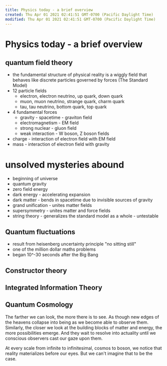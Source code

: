 ```yaml
---
title: Physics today - a brief overview
created: Thu Apr 01 2021 02:41:51 GMT-0700 (Pacific Daylight Time)
modified: Thu Apr 01 2021 02:41:51 GMT-0700 (Pacific Daylight Time)
---
```

# Physics today - a brief overview

## quantum field theory
- the fundamental structure of physical reality is a wiggly field that behaves like discrete particles governed by forces (The Standard Model)
- 12 particle fields
  - electron, electron neutrino, up quark, down quark
  - muon, muon neutrino, strange quark, charm quark
  - tau, tau neutrino, bottom quark, top quark
- 4 fundamental forces
  - gravity - spacetime - graviton field
  - electromagnetism - EM field
  - strong nuclear - gluon field
  - weak interaction - W boson, Z boson fields
- charge - interaction of electron field with EM field
- mass - interaction of electron field with gravity

# unsolved mysteries abound
- beginning of universe
- quantum gravity
- zero field energy
- dark energy - accelerating expansion
- dark matter - bends in spacetime due to invisible sources of gravity
- grand unification - unites matter fields
- supersymmetry - unites matter and force fields
- string theory - generalizes the standard model as a whole - untestable

## Quantum fluctuations
- result from heisenberg uncertainty principle "no sitting still"
- one of the million dollar maths problems
- began 10^-30 seconds after the Big Bang

## Constructor theory


## Integrated Information Theory

## Quantum Cosmology

The farther we can look, the more there is to see. As though new edges of the heavens collapse into being as we become able to observe them. Similarly, the closer we look at the building blocks of matter and energy, the more possibilities emerge. And they wait to resolve into actuality until we conscious observers cast our gaze upon them.

At every scale from infinite to infinitesimal, cosmos to boson, we notice that reality materializes before our eyes. But we can't imagine that to be the case.